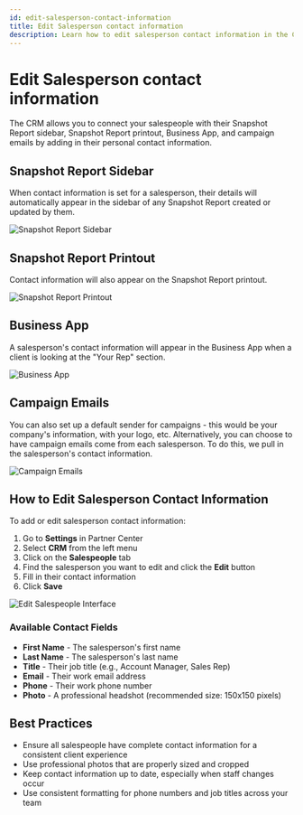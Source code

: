 ```yaml
---
id: edit-salesperson-contact-information
title: Edit Salesperson contact information
description: Learn how to edit salesperson contact information in the CRM.
---
```


# Edit Salesperson contact information

The CRM allows you to connect your salespeople with their Snapshot Report sidebar, Snapshot Report printout, Business App, and campaign emails by adding in their personal contact information.

## Snapshot Report Sidebar

When contact information is set for a salesperson, their details will automatically appear in the sidebar of any Snapshot Report created or updated by them.

![Snapshot Report Sidebar](/img/crm/salespeople/snapshot_sidebar.jpg)

## Snapshot Report Printout

Contact information will also appear on the Snapshot Report printout.

![Snapshot Report Printout](/img/crm/salespeople/snapshot_printout.jpg)

## Business App

A salesperson's contact information will appear in the Business App when a client is looking at the "Your Rep" section.

![Business App](/img/crm/salespeople/business_app.jpg)

## Campaign Emails

You can also set up a default sender for campaigns - this would be your company's information, with your logo, etc. Alternatively, you can choose to have campaign emails come from each salesperson. To do this, we pull in the salesperson's contact information.

![Campaign Emails](/img/crm/salespeople/campaign_emails.jpg)

## How to Edit Salesperson Contact Information

To add or edit salesperson contact information:

1. Go to **Settings** in Partner Center
2. Select **CRM** from the left menu
3. Click on the **Salespeople** tab
4. Find the salesperson you want to edit and click the **Edit** button
5. Fill in their contact information
6. Click **Save**

![Edit Salespeople Interface](/img/crm/salespeople/edit_salespeople.jpg)

### Available Contact Fields

- **First Name** - The salesperson's first name
- **Last Name** - The salesperson's last name
- **Title** - Their job title (e.g., Account Manager, Sales Rep)
- **Email** - Their work email address
- **Phone** - Their work phone number
- **Photo** - A professional headshot (recommended size: 150x150 pixels)

## Best Practices

- Ensure all salespeople have complete contact information for a consistent client experience
- Use professional photos that are properly sized and cropped
- Keep contact information up to date, especially when staff changes occur
- Use consistent formatting for phone numbers and job titles across your team